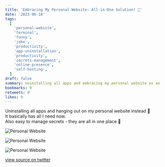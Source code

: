 ```yaml
---
title: 'Embracing My Personal Website: All-in-One Solution! 🌟'
date: '2023-06-18'
tags:
  [
    'personal-website',
    'terminal',
    'funny',
    'joke',
    'productivity',
    'app-uninstallation',
    'productivity',
    'secrets-management',
    'online-presence',
    'self-hosting',
  ]
draft: false
summary: Uninstalling all apps and embracing my personal website as an all-in-one solution. It has everything I need, including easy secrets management!
bookmarks: 0
retweets: 0
likes: 0
---
```


<ContentPieceWrapper>
Uninstalling all apps and hanging out on my personal website instead 🕺<br/>
It basically has all I need now.<br/>
Also easy to manage secrets - they are all in one place 🔐

![Personal Website](/static/images/personal-website-all-in-one.png)

![Personal Website](/static/images/personal-website-all-in-one-1.png)

![Personal Website](/static/images/personal-website-all-in-one-2.png)

</ContentPieceWrapper>

[view source on twitter](https://twitter.com/d4m1n/status/1670390677207760896)
